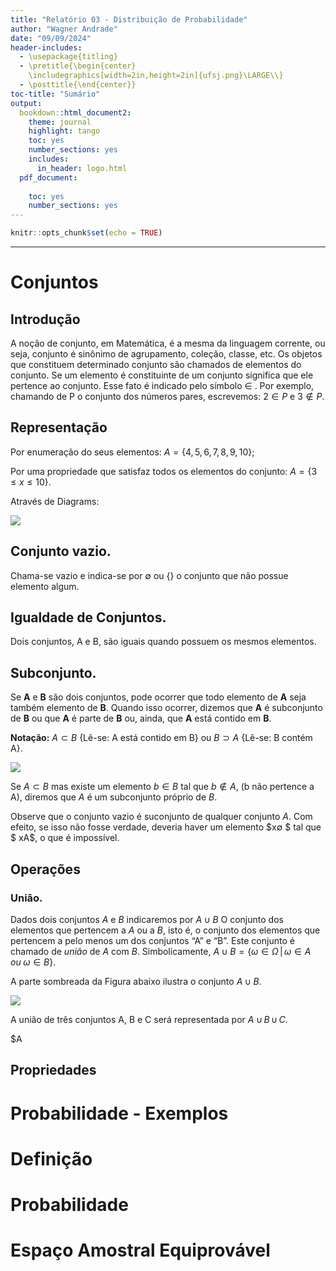 ```yaml
---
title: "Relatório 03 - Distribuição de Probabilidade"
author: "Wagner Andrade"
date: "09/09/2024"
header-includes:
  - \usepackage{titling}
  - \pretitle{\begin{center}
    \includegraphics[width=2in,height=2in]{ufsj.png}\LARGE\\}
  - \posttitle{\end{center}}
toc-title: "Sumário"
output:
  bookdown::html_document2: 
    theme: journal
    highlight: tango
    toc: yes
    number_sections: yes
    includes:
      in_header: logo.html
  pdf_document:
    
    toc: yes
    number_sections: yes
---
```


```r
knitr::opts_chunk$set(echo = TRUE)
```
--- 

# Conjuntos
## Introdução

A noção de conjunto, em Matemática, é a mesma da linguagem corrente, ou seja, conjunto é sinônimo de agrupamento, coleção, classe, etc. Os objetos que constituem determinado conjunto são chamados de elementos do conjunto. Se um elemento é constituinte de um conjunto significa que ele pertence ao conjunto. Esse fato é indicado pelo símbolo  ∈ . Por exemplo, chamando de P o conjunto dos números pares, escrevemos: $2\in P$ e  $3 \not\in P$.

## Representação

Por enumeração do seus elementos: $A = \{4, 5, 6, 7, 8, 9, 10\}$;

Por uma propriedade que satisfaz todos os elementos do conjunto: $A = \{3\leq x \leq 10\}$.

Através de Diagrams: 

![](C:/relatorios/profmatma41/imagens/TeXAux/conjuntos_01.jpg)

## Conjunto vazio.

Chama-se vazio e indica-se por ∅ ou $\{\}$ o conjunto que não possue elemento algum.

## Igualdade de Conjuntos.

Dois conjuntos, A  e  B, são iguais quando possuem os mesmos elementos.

## Subconjunto.

Se **A** e **B** são dois conjuntos, pode ocorrer que todo elemento de **A** seja também elemento de **B**. Quando isso ocorrer, dizemos que **A** é subconjunto de **B** ou que **A** é parte de **B** ou, ainda, que 
**A** está contido em **B**.

**Notação:** $A \subset B$ {Lê-se: A está contido em B}  ou  $B \supset A$ {Lê-se: B contém A}.

![](C:/relatorios/profmatma41/imagens/TeXAux/conjuntos_02.jpg)


Se $A \subset B$ mas existe um elemento $b\in B$ tal que $b\notin A$, (b não pertence a A), diremos que $A$ é um subconjunto próprio de $B$.

Observe que o conjunto vazio é suconjunto de qualquer conjunto $A$.  Com efeito, se isso não fosse verdade, deveria haver um elemento $x\in ∅ $ tal que $ x\not\in A$, o que é impossível.

## Operações

### União.

Dados dois conjuntos $A$ e $B$ indicaremos por $A\cup B$ O conjunto dos elementos que pertencem a $A$ ou a $B$, isto é, o conjunto dos elementos que pertencem a pelo menos um dos conjuntos "A" e "B". Este conjunto é chamado de _união_ de $A$ com $B$. Simbolicamente,
                          $A \cup B = \{\omega \in \Omega\, |\, \omega \in A\; ou\; \omega \in B\}$.
                          
A parte sombreada da Figura abaixo ilustra o conjunto $A \cup B$.

![](C:/relatorios/profmatma41/imagens/TeXAux/conjuntos_03.jpg)

A união de três conjuntos A, B e C será representada por $A\;\cup\,B\,\cup\,C$.

$A      


## Propriedades
# Probabilidade - Exemplos
# Definição
# Probabilidade
# Espaço Amostral Equiprovável

 

